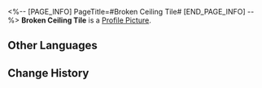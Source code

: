 <%-- [PAGE_INFO]
PageTitle=#Broken Ceiling Tile#
[END_PAGE_INFO] --%>
{{Item Infobox
|id          = 140136
|image       = Item Broken Ceiling Tile.png
|type        = Mission Item
|invCategory = Missions
|rarity      = 3
|effect      = 
|description = An alloy ceiling tile that is heavily damaged after a strong impact.
}}
{{Description|''"Will us Security Department have to... pay the bill for repairs?"''}}
'''Broken Ceiling Tile''' is a [[Profile Picture]].

==Other Languages==
{{Other Languages
|en   = Broken Ceiling Tile
|zhs  = 破碎的天花板
|zht  = 破碎的天花板
|ja   = 壊れた天井板
|ko   = 부서진 천장
|es   = Panel de techo roto
|fr   = Dalle de plafond cassée
|ru   = Разбитая потолочная плитка
|th   = เศษฝ้าเพดาน
|vi   = Trần Nhà Vỡ Nát
|de   = Zerbrochene Deckenplatte
|id   = Ubin Plafon Rusak
|pt   = Pedaço do Teto Quebrado
}}

==Change History==
{{Change History|1.0}}